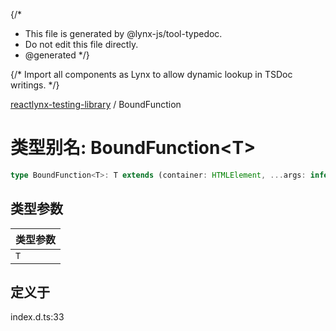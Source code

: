 {/*
* This file is generated by @lynx-js/tool-typedoc.
* Do not edit this file directly.
* @generated
*/}

{/* Import all components as Lynx to allow dynamic lookup in TSDoc writings. */}


[reactlynx-testing-library](/api/reactlynx-testing-library/index.mdx) / BoundFunction

# 类型别名: BoundFunction\<T\>

```ts
type BoundFunction<T>: T extends (container: HTMLElement, ...args: infer P) => infer R ? (...args: P) => R : never;
```

## 类型参数

| 类型参数 |
| ------ |
| `T` |

## 定义于

index.d.ts:33
